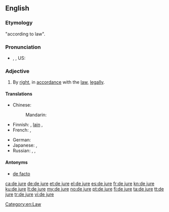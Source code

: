 ==English==
{{wikipedia}}

===Etymology===
{{etyl|la}} "according to law".

===Pronunciation===
* {{IPA|/deɪˈʤʊəreɪ/}}, {{IPA|/deɪˈjʊəreɪ/}}, US: {{IPA|/diːˈʤʊri/}}

===Adjective===
{{en-adj|head=[[de]] [[jure]]|-}}

# By [[right]], in [[accordance]] with the [[law]], [[legally]].

====Translations====
{{trans-top|by right}}
* Chinese:
*: Mandarin: {{t|zh|法律|tr=ànzhào fǎlǜ|alt=按照法律|sc=Hani}}
* Finnish: {{t|fi|de jure}}, [[laki#Finnish|lain]] {{t|fi|mukaan}}, {{t|fi|laillisesti}}
* French: {{t|fr|de jure}}, {{t|fr|de droit}}
{{trans-mid}}
* German: {{t|de|de jure}}
* Japanese: {{t|ja|デ・ジュリ|tr=de-juri|sc=Jpan}}, {{t|ja|法律上|tr=ほうりつじょうの, hōritsujō no|alt=法律上の|sc=Jpan}}
* Russian: {{t|ru|де-юре|tr=dɛ-júrɛ|sc=Cyrl}}, {{t|ru|юридический|tr=juridíčeskij|sc=Cyrl}}, {{t|ru|право|tr=po právu|alt=по праву|sc=Cyrl}}
{{trans-bottom}}

====Antonyms====
* [[de facto]]

[[Category:en:Law]]

[[ca:de jure]]
[[de:de jure]]
[[et:de jure]]
[[el:de jure]]
[[es:de jure]]
[[fr:de jure]]
[[kn:de jure]]
[[ku:de jure]]
[[lt:de jure]]
[[my:de jure]]
[[no:de jure]]
[[pt:de jure]]
[[fi:de jure]]
[[ta:de jure]]
[[tt:de jure]]
[[tr:de jure]]
[[vi:de jure]]